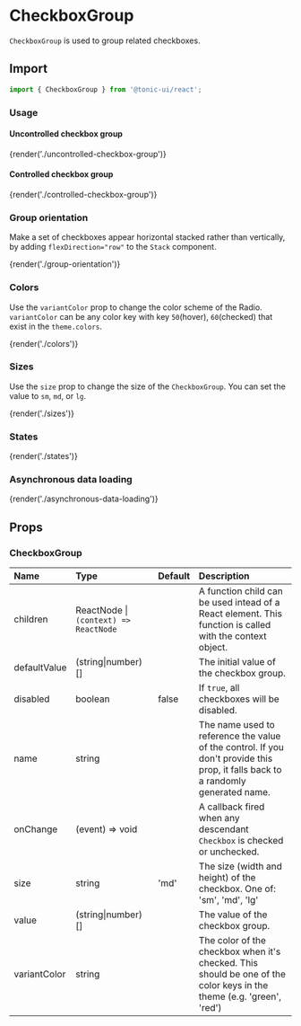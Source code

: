 # CheckboxGroup

`CheckboxGroup` is used to group related checkboxes.

## Import

```js
import { CheckboxGroup } from '@tonic-ui/react';
```

### Usage

#### Uncontrolled checkbox group

{render('./uncontrolled-checkbox-group')}

#### Controlled checkbox group

{render('./controlled-checkbox-group')}

### Group orientation

Make a set of checkboxes appear horizontal stacked rather than vertically, by adding `flexDirection="row"` to the `Stack` component.

{render('./group-orientation')}

### Colors

Use the `variantColor` prop to change the color scheme of the Radio. `variantColor` can be any color key with key `50`(hover), `60`(checked) that exist in the `theme.colors`.

{render('./colors')}

### Sizes

Use the `size` prop to change the size of the `CheckboxGroup`. You can set the value to `sm`, `md`, or `lg`.

{render('./sizes')}

### States

{render('./states')}

### Asynchronous data loading

{render('./asynchronous-data-loading')}

## Props

### CheckboxGroup

| Name | Type | Default | Description |
| :--- | :--- | :------ | :---------- |
| children | ReactNode \| `(context) => ReactNode` | | A function child can be used intead of a React element. This function is called with the context object. |
| defaultValue | (string\|number)[] | | The initial value of the checkbox group. |
| disabled | boolean | false | If `true`, all checkboxes will be disabled. |
| name | string | | The name used to reference the value of the control. If you don't provide this prop, it falls back to a randomly generated name. |
| onChange | (event) => void | | A callback fired when any descendant `Checkbox` is checked or unchecked. |
| size | string | 'md' | The size (width and height) of the checkbox. One of: 'sm', 'md', 'lg' |
| value | (string\|number)[] | | The value of the checkbox group. |
| variantColor | string | | The color of the checkbox when it's checked. This should be one of the color keys in the theme (e.g. 'green', 'red') |
